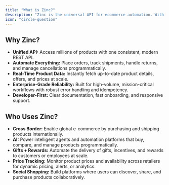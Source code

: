 ```yaml
---
title: "What is Zinc?"
description: "Zinc is the universal API for ecommerce automation. With a single integration, you can buy products, retrieve pricing and product data, and automate order management across the world's top online retailers — including Amazon, Walmart, Costco, and more."
icon: "circle-question"
---
```


## Why Zinc?

- **Unified API:** Access millions of products with one consistent, modern REST API.
- **Automate Everything:** Place orders, track shipments, handle returns, and manage cancellations programmatically.
- **Real-Time Product Data:** Instantly fetch up-to-date product details, offers, and prices at scale.
- **Enterprise-Grade Reliability:** Built for high-volume, mission-critical workflows with robust error handling and idempotency.
- **Developer-First:** Clear documentation, fast onboarding, and responsive support.

## Who Uses Zinc?

- **Cross Border:** Enable global e-commerce by purchasing and shipping products internationally.
- **AI:** Power intelligent agents and automation platforms that buy, compare, and manage products programmatically.
- **Gifts + Rewards:** Automate the delivery of gifts, incentives, and rewards to customers or employees at scale.
- **Price Tracking:** Monitor product prices and availability across retailers for dynamic pricing, alerts, or analytics.
- **Social Shopping:** Build platforms where users can discover, share, and purchase products collaboratively.